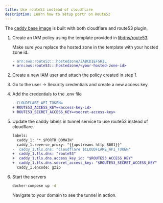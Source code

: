 ```yaml
---
title: Use route53 instead of cloudflare
description: Learn how to setup portr on Route53
---
```



The [caddy base image](https://github.com/amalshaji/caddy-docker-proxy) is built with both cloudflare and route53 plugin.

1. Create an IAM policy using the template provided in [libdns/route53](https://github.com/libdns/route53#authenticating).

    <Aside type="caution">

    Make sure you replace the hosted zone in the template with your hosted zone id.

    ```diff
    - arn:aws:route53:::hostedzone/ZABCD1EFGHIL
    + arn:aws:route53:::hostedzone/<your-hosted-zone-id>
    ```

    </Aside>


2. Create a new IAM user and attach the policy created in step 1.
3. Go to the user -> Security credentials and create a new access key.
4. Add the credentials to the .env file

    ```diff
    - CLOUDFLARE_API_TOKEN=
    + ROUTE53_ACCESS_KEY=<access-key-id>
    + ROUTE53_SECRET_ACCESS_KEY=<secret-access-key>
    ```
5. Update the caddy labels in tunnel service to use route53 instead of cloudflare.

    ```diff
    labels:
      caddy_1: "*.$PORTR_DOMAIN"
      caddy_1.reverse_proxy: "{{upstreams http 8001}}"
    -  caddy_1.tls.dns: "cloudflare $CLOUDFLARE_API_TOKEN"
    +  caddy_1.tls.dns: "route53"
    +  caddy_1.tls.dns.access_key_id: "$ROUTE53_ACCESS_KEY"
    +  caddy_1.tls.dns.secret_access_key: "$ROUTE53_SECRET_ACCESS_KEY"
      caddy_1.encode: gzip
    ```
6. Start the servers

    ```bash
    docker-compose up -d
    ```

    Navigate to your domain to see the tunnel in action.


